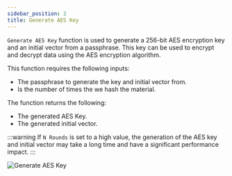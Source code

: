 ```yaml
---
sidebar_position: 2
title: Generate AES Key
---
```


`Generate AES Key` function is used to generate a 256-bit AES encryption key and an initial vector from a passphrase.
This key can be used to encrypt and decrypt data using the AES encryption algorithm.

This function requires the following inputs:
* <Step text="1"/> The passphrase to generate the key and initial vector from.
* <Step text="2"/> Is the number of times the we hash the material.

The function returns the following:
* <Step text="3"/> The generated AES Key.
* <Step text="4"/> The generated initial vector.

:::warning
If `N Rounds` is set to a high value, the generation of the AES key and initial vector may take a long time and have a
significant performance impact.
:::

![Generate AES Key](_static/img/generate-aes-key.png)






